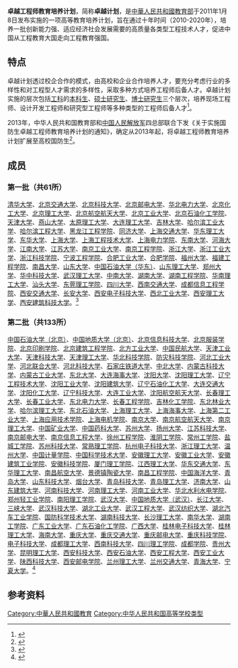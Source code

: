 '''卓越工程师教育培养计划'''，简称'''卓越计划'''，是[[中華人民共和國教育部|中華人民共和國教育部]]于2011年1月8日发布实施的一项高等教育培养计划，旨在通过十年时间（2010-2020年），培养一批创新能力强、适应经济社会发展需要的高质量各类型工程技术人才，促进中国从工程教育大国走向工程教育强国。

== 特点 ==
卓越计划透过校企合作的模式，由高校和企业合作培养人才，要充分考虑行业的多样性和对工程型人才需求的多样性，采取多种方式培养工程师后备人才。卓越计划实施的层次包括[[工科|工科]]的[[本科生|本科生]]、[[硕士研究生|硕士研究生]]、[[博士研究生|博士研究生]]三个层次，培养现场工程师、设计开发工程师和研究型工程师等多种类型的工程师后备人才<ref>{{Cite web|url = http://www.moe.gov.cn/publicfiles/business/htmlfiles/moe/s3860/201102/115066.html|title = 教育部关于实施卓越工程师教育培养计划的若干意见|accessdate = |archive-date = 2017-01-18|archive-url = https://web.archive.org/web/20170118141105/http://www.moe.gov.cn/publicfiles/business/htmlfiles/moe/s3860/201102/115066.html}}</ref>。

2013年，中华人民共和国教育部和[[中国人民解放军|中国人民解放军]]四总部联合下发《关于实施国防生卓越工程师教育培养计划的通知》，确定从2013年起，将卓越工程师教育培养计划扩展至高校国防生<ref>{{Cite news|url = http://news.xinhuanet.com/edu/2013-07/10/c_124986885.htm|title = 教育部等实施国防生卓越计划培养工程师后备英才|last = |first = |date = |work = |accessdate = |archive-date = 2014-04-09|archive-url = https://web.archive.org/web/20140409065604/http://news.xinhuanet.com/edu/2013-07/10/c_124986885.htm}}</ref>。

== 成员 ==
=== 第一批（共61所） ===
[[清华大学|清华大学]]、[[北京交通大学|北京交通大学]]、[[北京科技大学|北京科技大学]]、[[北京邮电大学|北京邮电大学]]、[[华北电力大学|华北电力大学]]、[[北京化工大学|北京化工大学]]、[[北京理工大学|北京理工大学]]、[[北京航空航天大学|北京航空航天大学]]、[[北京工业大学|北京工业大学]]、[[北京石油化工学院|北京石油化工学院]]、[[天津大学|天津大学]]、[[燕山大学|燕山大学]]、[[太原理工大学|太原理工大学]]、[[大连理工大学|大连理工大学]]、[[吉林大学|吉林大学]]、[[哈尔滨工业大学|哈尔滨工业大学]]、[[哈尔滨工程大学|哈尔滨工程大学]]、[[黑龙江工程学院|黑龙江工程学院]]、[[同济大学|同济大学]]、[[上海交通大学|上海交通大学]]、[[华东理工大学|华东理工大学]]、[[东华大学_(上海)|东华大学]]、[[上海大学|上海大学]]、[[上海工程技术大学|上海工程技术大学]]、[[上海电力学院|上海电力学院]]、[[东南大学|东南大学]]、[[河海大学|河海大学]]、[[江南大学|江南大学]]、[[江苏大学|江苏大学]]、[[南京工业大学|南京工业大学]]、[[南京工程学院|南京工程学院]]、[[浙江大学|浙江大学]]、[[浙江工业大学|浙江工业大学]]、[[浙江科技学院|浙江科技学院]]、[[宁波工程学院|宁波工程学院]]、[[合肥工业大学|合肥工业大学]]、[[合肥学院|合肥学院]]、[[福州大学|福州大学]]、[[福建工程学院|福建工程学院]]、[[南昌大学|南昌大学]]、[[山东大学|山东大学]]、[[中国石油大学（华东）|中国石油大学（华东）]]、[[山东理工大学|山东理工大学]]、[[郑州大学|郑州大学]]、[[华中科技大学|华中科技大学]]、[[武汉理工大学|武汉理工大学]]、[[中南大学|中南大学]]、[[湖南大学|湖南大学]]、[[湖南工程学院|湖南工程学院]]、[[华南理工大学|华南理工大学]]、[[汕头大学|汕头大学]]、[[东莞理工学院|东莞理工学院]]、[[四川大学|四川大学]]、[[西南交通大学|西南交通大学]]、[[成都信息工程学院|成都信息工程学院]]、[[西安交通大学|西安交通大学]]、[[长安大学|长安大学]]、[[西安电子科技大学|西安电子科技大学]]、[[西北工业大学|西北工业大学]]、[[西安理工大学|西安理工大学]]、[[西安建筑科技大学|西安建筑科技大学]]。<ref>{{Cite web|url = http://www.moe.gov.cn/publicfiles/business/htmlfiles/moe/s4668/201010/xxgk_109630.html|title = 教育部关于批准第一批“卓越工程师教育培养计划”高校的通知|accessdate = }}</ref>

=== 第二批（共133所） ===
[[中国石油大学（北京）|中国石油大学（北京）]]、[[中国地质大学（北京）|中国地质大学（北京）]]、[[北京信息科技大学|北京信息科技大学]]、[[北京服装学院|北京服装学院]]、[[北京印刷学院|北京印刷学院]]、[[北京建筑工程学院|北京建筑工程学院]]、[[北方工业大学|北方工业大学]]、[[中国民航大学|中国民航大学]]、[[天津工业大学|天津工业大学]]、[[天津科技大学|天津科技大学]]、[[天津理工大学|天津理工大学]]、[[华北科技学院|华北科技学院]]、[[防灾科技学院|防灾科技学院]]、[[河北工业大学|河北工业大学]]、[[河北联合大学|河北联合大学]]、[[河北科技大学|河北科技大学]]、[[石家庄铁道大学|石家庄铁道大学]]、[[中北大学|中北大学]]、[[内蒙古科技大学|内蒙古科技大学]]、[[内蒙古工业大学|内蒙古工业大学]]、[[东北大学|东北大学]]、[[大连海事大学|大连海事大学]]、[[沈阳大学|沈阳大学]]、[[沈阳理工大学|沈阳理工大学]]、[[辽宁工程技术大学|辽宁工程技术大学]]、[[沈阳工业大学|沈阳工业大学]]、[[沈阳建筑大学|沈阳建筑大学]]、[[辽宁石油化工大学|辽宁石油化工大学]]、[[大连交通大学|大连交通大学]]、[[沈阳化工大学|沈阳化工大学]]、[[辽宁科技大学|辽宁科技大学]]、[[大连工业大学|大连工业大学]]、[[沈阳航空航天大学|沈阳航空航天大学]]、[[长春理工大学|长春理工大学]]、[[长春工业大学|长春工业大学]]、[[东北电力大学|东北电力大学]]、[[长春工程学院|长春工程学院]]、[[吉林化工学院|吉林化工学院]]、[[东北林业大学|东北林业大学]]、[[哈尔滨理工大学|哈尔滨理工大学]]、[[东北石油大学|东北石油大学]]、[[上海理工大学|上海理工大学]]、[[上海海事大学|上海海事大学]]、[[上海第二工业大学|上海第二工业大学]]、[[上海应用技术学院|上海应用技术学院]]、[[上海电机学院|上海电机学院]]、[[南京大学|南京大学]]、[[南京航空航天大学|南京航空航天大学]]、[[南京理工大学|南京理工大学]]、[[中国矿业大学|中国矿业大学]]、[[中国药科大学|中国药科大学]]、[[苏州大学|苏州大学]]、[[扬州大学|扬州大学]]、[[江苏科技大学|江苏科技大学]]、[[南京邮电大学|南京邮电大学]]、[[南京信息工程大学|南京信息工程大学]]、[[徐州工程学院|徐州工程学院]]、[[淮阴工学院|淮阴工学院]]、[[常州工学院|常州工学院]]、[[盐城工学院|盐城工学院]]、[[苏州科技大学|苏州科技大学]]、[[常熟理工学院|常熟理工学院]]、[[杭州电子科技大学|杭州电子科技大学]]、[[浙江理工大学|浙江理工大学]]、[[温州大学|温州大学]]、[[中国计量学院|中国计量学院]]、[[中国科学技术大学|中国科学技术大学]]、[[安徽理工大学|安徽理工大学]]、[[安徽工业大学|安徽工业大学]]、[[安徽建筑大学|安徽建筑工业学院]]、[[安徽科技学院|安徽科技学院]]、[[厦门理工学院|厦门理工学院]]、[[江西理工大学|江西理工大学]]、[[华东交通大学|华东交通大学]]、[[东华理工大学|东华理工大学]]、[[南昌航空大学|南昌航空大学]]、[[景德镇陶瓷大学|景德镇陶瓷大学]]、[[南昌工程学院|南昌工程学院]]、[[中国海洋大学|中国海洋大学]]、[[青岛大学|青岛大学]]、[[山东科技大学|山东科技大学]]、[[烟台大学|烟台大学]]、[[青岛科技大学|青岛科技大学]]、[[青岛理工大学|青岛理工大学]]、[[济南大学|济南大学]]、[[山东建筑大学|山东建筑大学]]、[[河南科技大学|河南科技大学]]、[[河南理工大学|河南理工大学]]、[[河南工业大学|河南工业大学]]、[[华北水利水电学院|华北水利水电学院]]、[[郑州轻工业学院|郑州轻工业学院]]、[[南阳理工学院|南阳理工学院]]、[[武汉大学|武汉大学]]、[[中国地质大学（武汉）|中国地质大学（武汉）]]、[[长江大学|长江大学]]、[[三峡大学|三峡大学]]、[[武汉科技大学|武汉科技大学]]、[[湖北工业大学|湖北工业大学]]、[[武汉工程大学|武汉工程大学]]、[[武汉纺织大学|武汉纺织大学]]、[[湖北汽车工业学院|湖北汽车工业学院]]、[[国防科学技术大学|国防科学技术大学]]、[[湖南科技大学|湖南科技大学]]、[[长沙理工大学|长沙理工大学]]、[[南华大学_(湖南)|南华大学]]、[[湖南工学院|湖南工学院]]、[[广东工业大学|广东工业大学]]、[[广东石油化工学院|广东石油化工学院]]、[[广西大学|广西大学]]、[[桂林电子科技大学|桂林电子科技大学]]、[[桂林理工大学|桂林理工大学]]、[[海南大学|海南大学]]、[[重庆大学|重庆大学]]、[[重庆交通大学|重庆交通大学]]、[[重庆邮电大学|重庆邮电大学]]、[[重庆科技学院|重庆科技学院]]、[[电子科技大学|电子科技大学]]、[[成都理工大学|成都理工大学]]、[[西南科技大学|西南科技大学]]、[[四川理工学院|四川理工学院]]、[[成都学院|成都学院]]、[[贵州大学|贵州大学]]、[[昆明理工大学|昆明理工大学]]、[[西安科技大学|西安科技大学]]、[[西安石油大学|西安石油大学]]、[[西安工程大学|西安工程大学]]、[[西安工业大学|西安工业大学]]、[[陕西科技大学|陕西科技大学]]、[[西安邮电学院|西安邮电学院]]、[[兰州理工大学|兰州理工大学]]、[[兰州交通大学|兰州交通大学]]、[[青海大学|青海大学]]、[[宁夏大学|宁夏大学]]。<ref>{{Cite web|url = http://www.moe.gov.cn/publicfiles/business/htmlfiles/moe/s3860/201110/xxgk_125721.html|title = 教育部关于批准第二批卓越工程师教育培养计划高校的通知|accessdate = |archive-date = 2016-03-05|archive-url = https://web.archive.org/web/20160305030809/http://www.moe.gov.cn/publicfiles/business/htmlfiles/moe/s3860/201110/xxgk_125721.html}}</ref>

== 参考资料 ==
<references/>

[[Category:中華人民共和國教育|Category:中華人民共和國教育]]
[[Category:中华人民共和国高等学校类型|Category:中华人民共和国高等学校类型]]